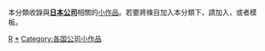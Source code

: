 {{Catnav|頁面分類|社会|经济|各國經濟|日本經濟|日本公司}}
{{Catnav|頁面分類|社会|经济|亞洲經濟|日本經濟|日本公司}}
{{Catnav|頁面分類|社会|组织|各國組織|日本組織|日本公司}}
{{Catnav|頁面分類|社会|组织|各國組織|各國公司|日本公司}}
{{hiddencat}}
{{WPSS-cat}}
本分類收錄與'''[[日本|日本]][[:Category:日本公司|公司]]'''相關的[[Wikipedia:小作品|小作品]]。若要將條目加入本分類下，請加入'''{{tl|Japan-company-stub}}'''，或者'''{{tl|日本公司小作品}}'''模板。

[[Category:日本小作品|R]]
[[Category:日本公司|*]]
[[Category:各国公司小作品|Category:各国公司小作品]]